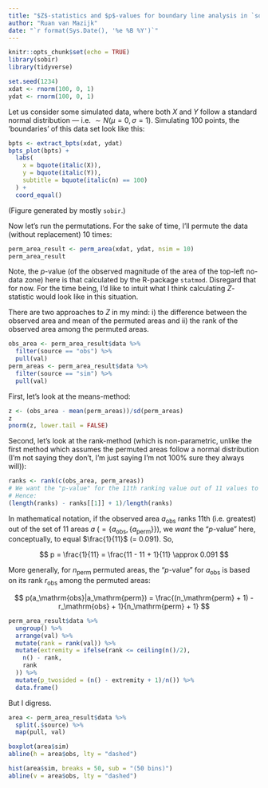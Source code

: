 ```yaml
---
title: "$Z$-statistics and $p$-values for boundary line analysis in `sobir`"
author: "Ruan van Mazijk"
date: "`r format(Sys.Date(), '%e %B %Y')`"
---
```


```r
knitr::opts_chunk$set(echo = TRUE)
library(sobir)
library(tidyverse)
```

```r
set.seed(1234)
xdat <- rnorm(100, 0, 1)
ydat <- rnorm(100, 0, 1)
```

Let us consider some simulated data, where both $X$ and $Y$ follow a standard normal distribution --- i.e. $\sim N(\mu = 0, \sigma = 1)$.
Simulating 100 points, the 'boundaries' of this data set look like this:

```r
bpts <- extract_bpts(xdat, ydat)
bpts_plot(bpts) +
  labs(
    x = bquote(italic(X)),
    y = bquote(italic(Y)),
    subtitle = bquote(italic(n) == 100)
  ) +
  coord_equal()
```

(Figure generated by mostly `sobir`.)

Now let's run the permutations.
For the sake of time, I'll permute the data (without replacement) 10 times:

```r
perm_area_result <- perm_area(xdat, ydat, nsim = 10)
perm_area_result
```

Note, the $p$-value (of the observed magnitude of the area of the top-left no-data zone) here is that calculated by the R-package `statmod`.
Disregard that for now.
For the time being, I'd like to intuit what I think calculating $Z$-statistic would look like in this situation.

There are two approaches to $Z$ in my mind: i) the difference between the observed area and mean of the permuted areas and ii) the rank of the observed area among the permuted areas.

```r
obs_area <- perm_area_result$data %>%
  filter(source == "obs") %>%
  pull(val)
perm_areas <- perm_area_result$data %>%
  filter(source == "sim") %>%
  pull(val)
```

First, let's look at the means-method:

```r
z <- (obs_area - mean(perm_areas))/sd(perm_areas)
z
pnorm(z, lower.tail = FALSE)
```

Second, let's look at the rank-method (which is non-parametric, unlike the first method which assumes the permuted areas follow a normal distribution (I'm not saying they don't, I'm just saying I'm not 100% sure they always will)):

```r
ranks <- rank(c(obs_area, perm_areas))
# We want the "p-value" for the 11th ranking value out of 11 values to be 1/11 (= ~0.091)
# Hence:
(length(ranks) - ranks[[1]] + 1)/length(ranks)
```

In mathematical notation, if the observed area $a_\mathrm{obs}$ ranks 11th (i.e. greatest) out of the set of 11 areas $a$ ($= \{ a_\mathrm{obs}, \{ a_\mathrm{perm} \} \}$), we *want* the "$p$-value" here, conceptually, to equal $\frac{1}{11}$ (= 0.091).
So,

$$
  p = \frac{1}{11} = \frac{11 - 11 + 1}{11} \approx 0.091
$$

More generally, for $n_\mathrm{perm}$ permuted areas, the "$p$-value" for $a_\mathrm{obs}$ is based on its rank $r_\mathrm{obs}$ among the permuted areas:

$$
  p(a_\mathrm{obs}|a_\mathrm{perm}) = \frac{(n_\mathrm{perm} + 1) - r_\mathrm{obs} + 1}{n_\mathrm{perm} + 1}
$$

```r
perm_area_result$data %>%
  ungroup() %>%
  arrange(val) %>%
  mutate(rank = rank(val)) %>%
  mutate(extremity = ifelse(rank <= ceiling(n()/2),
    n() - rank,
    rank
  )) %>%
  mutate(p_twosided = (n() - extremity + 1)/n()) %>%
  data.frame()
```

But I digress.

```r
area <- perm_area_result$data %>%
  split(.$source) %>%
  map(pull, val)

boxplot(area$sim)
abline(h = area$obs, lty = "dashed")

hist(area$sim, breaks = 50, sub = "(50 bins)")
abline(v = area$obs, lty = "dashed")
```
